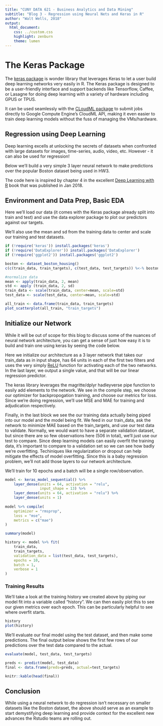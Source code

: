 ```yaml
---
title: "CUNY DATA 621 - Business Analytics and Data Mining"
subtitle: "Blog 3 - Regression using Neural Nets and Keras in R"
author: "Walt Wells, 2018"
output:
  html_document:
    css: ../custom.css
    highlight: zenburn
    theme: lumen
---
```

# The Keras Package

The [keras package](https://tensorflow.rstudio.com/keras/) is wonder library that leverages Keras to let a user build deep learning networks very easily in R.   The Keras package is designed to be a user-friendly interface and support backends like Tensorflow, Caffee, or Lasagne for doing deep learning with a variety of hardware including GPUS or TPUS.  

It can be used seamlessly with the [CLoudML package](https://tensorflow.rstudio.com/tools/cloudml/articles/getting_started.html) to submit jobs directly to Google Compute Engine's CloudML API, making it even easier to train deep learning models without the fuss of managing the VMs/hardware.  

## Regression using Deep Learning

Deep learning excells at unlocking the secrets of datasets when confronted with large datasets for images, time-series, audio, video, etc.   However - it can also be used for regression!

Below we'll build a very simple 3 layer neural network to make predictions over the popular Boston dataset being used in HW3.  

The code here is inspired by chapter 4 in the excellent [Deep Learning with R](https://www.manning.com/books/deep-learning-with-r) book that was published in Jan 2018.  

## Environment and Data Prep, Basic EDA

Here we'll load our data (it comes with the Keras package already split into train and test) and use the data explorer package to plot our predictors against our targets. 

We'll also use the mean and sd from the training data to center and scale our training and test datasets.

```r
if (!require('keras')) install.packages('keras')
if (!require('DataExplorer')) install.packages('DataExplorer')
if (!require('ggplot2')) install.packages('ggplot2')

boston <- dataset_boston_housing()
c(c(train_data, train_targets), c(test_data, test_targets)) %<-% boston

#normalize data
mean <- apply(train_data, 2, mean)
std <- apply (train_data, 2, sd)
train_data <- scale(train_data, center=mean, scale=std)
test_data <- scale(test_data, center=mean, scale=std)

all_train <- data.frame(train_data, train_targets)
plot_scatterplot(all_train, "train_targets")
```

## Initialize our Network

While it will be out of scope for this blog to discuss some of the nuances of neural network architecture, you can get a sense of just how easy it is to build and train one using keras by seeing the code below.   

Here we initialize our architecture as a 3 layer network that takes our train_data as in input shape, has 64 units in each of the first two filters and uses the very simply [ReLU](https://en.wikipedia.org/wiki/Rectifier_(neural_networks)) function for activating each of the two networks.   In the last layer, we output a single value, and that will be our linear regression predictor. 

The keras library leverages the magritte/dplyr hadleyverse pipe function to easily add elements to the network.   We see in the compile step, we choose our optimizer for backpropogation training, and choose our metrics for loss.  Since we're doing regression, we'll use MSE and MAE for training and adjudication respectively.

Finally, in the last block we see the our training data actually being piped into our model and the model being fit.  We feed in our train_data, ask the network to minimize MAE based on the train_targets, and use our test data to validate.   Normally, we would want to have a separate validation dataset, but since there are so few observations here (506 in total), we'll just use our test to compare.   Since deep learning models can easily overfit the training data, it's important to compare to a validation set so we can see how badly we're overfitting.  Techiniques like regularization or dropout can help mitigate the effects of model overfitting.   Since this is a baby regression problem, we'll not add those layers to our network architecture.  

We'll train for 10 epochs and a batch will be a single row/observation. 

```r
model <- keras_model_sequential() %>%
    layer_dense(units = 64, activation = "relu", 
                input_shape = 13) %>%
    layer_dense(units = 64, activation = "relu") %>%
    layer_dense(units = 1)
    
model %>% compile(
    optimizer = "rmsprop",
    loss = "mse", 
    metrics = c("mae")
)

summary(model)

history <- model %>% fit(
    train_data,
    train_targets,
    validation_data = list(test_data, test_targets),
    epochs = 10, 
    batch = 1, 
    verbose = 1
)
```

### Training Results

We'll take a look at the training history we created above by piping our model fit into a variable called "history".   We can then easily plot this to see our given metrics over each epoch.   This can be particularly helpful to see where overfit starts.   

```r
history
plot(history)
```

We'll evaluate our final model using the test dataset, and then make some predictions.   The final output below shows the first few rows of our predictions over the test data compared to the actual.

```r
evaluate(model, test_data, test_targets)

preds <- predict(model, test_data)
final <- data.frame(preds=preds, actual=test_targets)

knitr::kable(head(final))
```

## Conclusion

While using a neural network to do regression isn't necessary on smaller datasets like the Boston dataset, the above should serve as an example to start demystifying deep learning and provide context for the excellent new advances the Rstudio teams are rolling out.   
